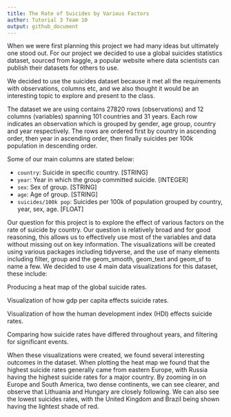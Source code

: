 ```yaml
---
title: The Rate of Suicides by Various Factors
author: Tutorial 3 Team 10
output: github_document
---
```


When we were first planning this project we had many ideas but ultimately one stood out. For our project we decided to use a global suicides statistics dataset, sourced from kaggle, a popular website where data scientists can publish their datasets for others to use.

We decided to use the suicides dataset because it met all the requirements with observations, columns etc, and we also thought it would be an interesting topic to explore and present to the class.

The dataset we are using contains 27820 rows (observations) and 12 columns (variables) spanning 101 countries and 31 years. Each row indicates an observation which is grouped by gender, age group, country and year respectively. The rows are ordered first by country in ascending order, then year in ascending order, then finally suicides per 100k population in descending order.

Some of our main columns are stated below:

- `country`: Suicide in specific country. [STRING]
- `year`: Year in which the group committed suicide. [INTEGER]
- `sex`: Sex of group. [STRING]
- `age`: Age of group. [STRING]
- `suicides/100k pop`: Suicides per 100k of population grouped by country, year, sex, age. [FLOAT]


Our question for this project is to explore the effect of various factors on the rate of suicide by country. Our question is relatively broad and for good reasoning, this allows us to effectively use most of the variables and data without missing out on key information. The visualizations will be created using various packages including tidyverse, and the use of many elements including filter, group and the geom_smooth, geom_text and geom_sf to name a few. We decided to use 4 main data visualizations for this dataset, these include:

Producing a heat map of the global suicide rates.

Visualization of how gdp per capita effects suicide rates.

Visualization of how the human development index (HDI) effects suicide rates.

Comparing how suicide rates have differed throughout years, and filtering for significant events.

When these visualizations were created, we found several interesting outcomes in the dataset. When plotting the heat map we found that the highest suicide rates generally came from eastern Europe, with Russia having the highest suicide rates for a major country. By zooming in on Europe and South America, two dense continents, we can see clearer, and observe that Lithuania and Hungary are closely following. We can also see the lowest suicides rates, with the United Kingdom and Brazil being shown having the lightest shade of red. 
